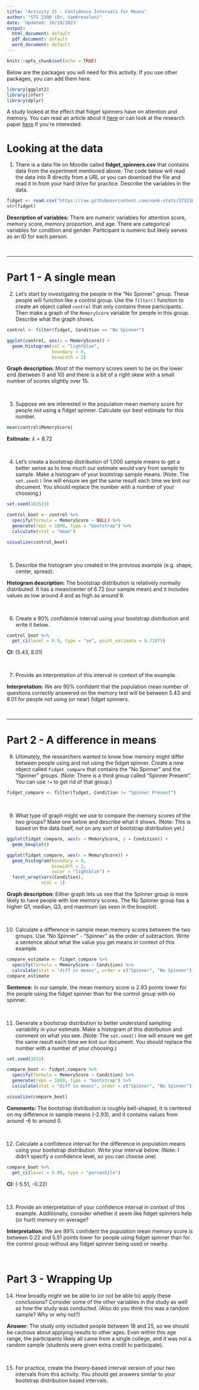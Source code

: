 ---
title: "Activity 11 - Confidence Intervals for Means"
author: "STS 2300 (Dr. VanKrevelen)"
date: 'Updated: 10/19/2023'
output:
  html_document: default
  pdf_document: default
  word_document: default
---

```{r setup, include=FALSE}
knitr::opts_chunk$set(echo = TRUE)
```

Below are the packages you will need for this activity. If you use other packages, you can add them here.

```{r, message = FALSE}
library(ggplot2)
library(infer)
library(dplyr)
```

A study looked at the effect that fidget spinners have on attention and memory. You can read an article about it [here](https://www.psypost.org/2019/11/study-finds-using-a-fidget-spinner-can-impair-memory-and-attention-54904) or can look at the research paper [here](https://onlinelibrary.wiley.com/doi/full/10.1002/acp.3610) if you're interested.


# Looking at the data

1. There is a data file on Moodle called **fidget_spinners.csv** that contains data from the experiment mentioned above. The code below will read the data into R directly from a URL or you can download the file and read it in from your hard drive for practice. Describe the variables in the data.

```{r}
fidget <- read.csv("https://raw.githubusercontent.com/vank-stats/STS2300-Fall2023/main/fidget_spinners.csv")
str(fidget)
```

**Description of variables:** There are numeric variables for attention score, memory score, memory proportion, and age. There are categorical variables for condition and gender. Participant is numeric but likely serves as an ID for each person.

<br>

---


# Part 1 - A single mean

2. Let's start by investigating the people in the "No Spinner" group. These people will function like a control group. Use the `filter()` function to create an object called `control` that only contains these participants. Then make a graph of the `MemoryScore` variable for people in this group. Describe what the graph shows.

```{r}
control <- filter(fidget, Condition == "No Spinner")

ggplot(control, aes(x = MemoryScore)) +
  geom_histogram(col = "lightblue",
                 boundary = 0,
                 binwidth = 2)
```

**Graph description:** Most of the memory scores seem to be on the lower end (between 0 and 10) and there is a bit of a right skew with a small number of scores slightly over 15.

<br>


3. Suppose we are interested in the population mean memory score for people not using a fidget spinner. Calculate our best estimate for this number.

```{r}
mean(control$MemoryScore)
```

**Estimate:** $\bar{x} = 6.72$

<br>


4. Let's create a bootstrap distribution of 1,000 sample means to get a better sense as to how much our estimate would vary from sample to sample. Make a histogram of your bootstrap sample means. (Note: The `set.seed()` line will ensure we get the same result each time we knit our document. You should replace the number with a number of your choosing.)

```{r}
set.seed(102523)

control_boot <- control %>%
  specify(formula = MemoryScore ~ NULL) %>%
  generate(reps = 1000, type = "bootstrap") %>%
  calculate(stat = "mean")

visualize(control_boot)
```

<br>


5. Describe the histogram you created in the previous example (e.g. shape, center, spread).

**Histogram description:** The bootstrap distribution is relatively normally distributed. It has a mean/center of 6.72 (our sample mean) and it includes values as low around 4 and as high as around 9.

<br>


6. Create a 90% confidence interval using your bootstrap distribution and write it below.

```{r}
control_boot %>%
  get_ci(level = 0.9, type = "se", point_estimate = 6.71875)
```

**CI:** (5.43, 8.01)

<br>


7. Provide an interpretation of this interval in context of the example.

**Interpretation:** We are 90% confident that the population mean number of questions correctly answered on the memory test will be between 5.43 and 8.01 for people not using (or near) fidget spinners.

<br>


---


# Part 2 - A difference in means

8. Ultimately, the researchers wanted to know how memory might differ between people using and not using the fidget spinner. Create a new object called `fidget_compare` that contains the "No Spinner" and the "Spinner" groups. (Note: There is a third group called "Spinner Present". You can use `!=` to get rid of that group.)

```{r}
fidget_compare <- filter(fidget, Condition != "Spinner Present")
```

<br>


9. What type of graph might we use to compare the memory scores of the two groups? Make one below and describe what it shows. (Note: This is based on the data itself, *not* on any sort of bootstrap distribution yet.)

```{r}
ggplot(fidget_compare, aes(x = MemoryScore, y = Condition)) +
  geom_boxplot()

ggplot(fidget_compare, aes(x = MemoryScore)) +
  geom_histogram(boundary = 0,
                 binwidth = 2,
                 color = "lightblue") +
  facet_wrap(vars(Condition),
             ncol = 1)
```

**Graph description:** Either graph lets us see that the Spinner group is more likely to have people with low memory scores. The No Spinner group has a higher Q1, median, Q3, and maximum (as seen in the boxplot).

<br>


10. Calculate a difference in sample mean memory scores between the two groups. Use "No Spinner" - "Spinner" as the order of subtraction. Write a sentence about what the value you get means in context of this example.

```{r}
compare_estimate <- fidget_compare %>%
  specify(formula = MemoryScore ~ Condition) %>%
  calculate(stat = "diff in means", order = c("Spinner", "No Spinner"))
compare_estimate
```

**Sentence:** In our sample, the mean memory score is 2.93 points lower for the people using the fidget spinner than for the control group with no spinner.

<br>


11. Generate a bootstrap distribution to better understand sampling variability in your estimate. Make a histogram of this distribution and comment on what you see. (Note: The `set.seed()` line will ensure we get the same result each time we knit our document. You should replace the number with a number of your choosing.)

```{r}
set.seed(1032)

compare_boot <- fidget_compare %>%
  specify(formula = MemoryScore ~ Condition) %>%
  generate(reps = 1000, type = "bootstrap") %>%
  calculate(stat = "diff in means", order = c("Spinner", "No Spinner"))

visualize(compare_boot)
```

**Comments:** The bootstrap distribution is roughly bell-shaped, it is centered on my difference in sample means (-2.93), and it contains values from around -6 to around 0.

<br>


12. Calculate a confidence interval for the difference in population means using your bootstrap distribution. Write your interval below. (Note: I didn't specify a confidence level, so you can choose one)

```{r}
compare_boot %>%
  get_ci(level = 0.99, type = "percentile")
```

**CI:** (-5.51, -0.22)

<br>


13. Provide an interpretation of your confidence interval in context of this example. Additionally, consider whether it seem like fidget spinners help (or hurt) memory on average?

**Interpretation:** We are 99% confident the population mean memory score is between 0.22 and 5.51 points lower for people using fidget spinner than for the control group without any fidget spinner being used or nearby.

<br>


# Part 3 - Wrapping Up

14. How broadly might we be able to (or not be able to) apply these conclusions? Consider some of the other variables in the study as well as how the study was conducted. (Also do you think this was a random sample? Why or why not?)

**Answer:** The study only included people between 18 and 25, so we should be cautious about applying results to other ages. Even within this age range, the participants likely all came from a single college, and it was not a random sample (students were given extra credit to participate).

<br>


15. For practice, create the theory-based interval version of your two intervals from this activity. You should get answers similar to your bootstrap distribution based intervals.

```{r}

```

